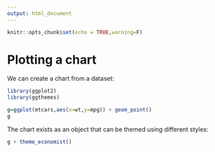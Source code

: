 ```yaml
---
output: html_document
---
```


```r
knitr::opts_chunk$set(echo = TRUE,warning=F)
```

# Plotting a chart

We can create a chart from a dataset:

```r
library(ggplot2)
library(ggthemes)

g=ggplot(mtcars,aes(x=wt,y=mpg)) + geom_point()
g
```

The chart exists as an object that can be themed using different styles:

```r
g + theme_economist()
```
